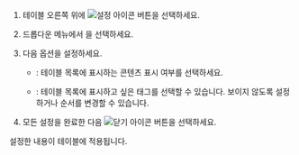 1. 테이블 오른쪽 위에 ![설정 아이콘](/img/ico-setting.svg) 버튼을 선택하세요.

1. 드롭다운 메뉴에서 <Cmdname sid="table_content_setting" className="uitext" />을 선택하세요.

1. 다음 옵션을 설정하세요.

    * <Cmdname sid="whether_display_content" className="uitext" />: 테이블 목록에 표시하는 콘텐츠 표시 여부를 선택하세요.

    * <Cmdname sid="tag_management" className="uitext" />: 테이블 목록에 표시하고 싶은 태그를 선택할 수 있습니다. 보이지 않도록 설정하거나 순서를 변경할 수 있습니다.

1. 모든 설정을 완료한 다음 ![닫기 아이콘](/img/ico-close.svg) 버튼을 선택하세요.

설정한 내용이 테이블에 적용됩니다.